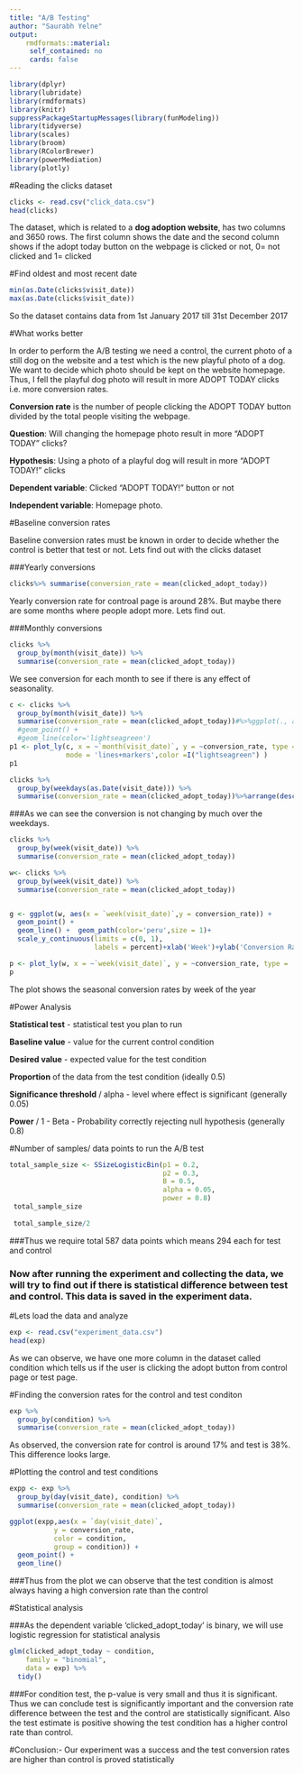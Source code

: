 ```yaml
---
title: "A/B Testing"
author: "Saurabh Yelne"
output:
    rmdformats::material:
     self_contained: no
     cards: false
---
```


```r
library(dplyr)
library(lubridate)
library(rmdformats)
library(knitr)
suppressPackageStartupMessages(library(funModeling))
library(tidyverse)
library(scales)
library(broom)
library(RColorBrewer)
library(powerMediation)
library(plotly)
```

#Reading the clicks dataset 
```r
clicks <- read.csv("click_data.csv")
head(clicks)
```
The dataset, which is related to a **dog adoption website**, has two columns and 3650 rows. The first column shows the date and the second column shows if the adopt today button on the webpage is clicked or not, 0= not clicked and 1= clicked

#Find oldest and most recent date
```r
min(as.Date(clicks$visit_date))
max(as.Date(clicks$visit_date))
```
So the dataset contains data from 1st January 2017 till 31st December 2017

#What works better

In order to perform the A/B testing we need a control, the current photo of a still dog on the website and a test which is the new playful photo of a dog. We want to decide which photo should be kept on the website homepage. Thus, I fell the playful dog photo will result in more ADOPT TODAY clicks i.e. more conversion rates. 

**Conversion rate** is the number of people clicking the ADOPT TODAY button divided by the total people visiting the webpage.

**Question**: Will changing the homepage photo result in more "ADOPT TODAY" clicks?

**Hypothesis**: Using a photo of a playful dog will result in more "ADOPT TODAY!" clicks 

**Dependent variable**: Clicked "ADOPT TODAY!" button or not

**Independent variable**: Homepage photo.

#Baseline conversion rates

Baseline conversion rates must be known in order to decide whether the control is better that test or not. Lets find out with the clicks dataset

###Yearly conversions
```r
clicks%>% summarise(conversion_rate = mean(clicked_adopt_today))
```

Yearly conversion rate for controal page is around 28%. But maybe there are some months where people adopt more. Lets find out.

###Monthly conversions
```r
clicks %>%
  group_by(month(visit_date)) %>%
  summarise(conversion_rate = mean(clicked_adopt_today))
```

We see conversion for each month to see if there is any effect of seasonality.

```r
c <- clicks %>%
  group_by(month(visit_date)) %>%
  summarise(conversion_rate = mean(clicked_adopt_today))#%>%ggplot(., aes(x = `month(visit_date)`, y = conversion_rate)) +
  #geom_point() +
  #geom_line(color='lightseagreen')
p1 <- plot_ly(c, x = ~`month(visit_date)`, y = ~conversion_rate, type = 'scatter', 
              mode = 'lines+markers',color =I("lightseagreen") )
p1
```


```r
clicks %>%
  group_by(weekdays(as.Date(visit_date))) %>%
  summarise(conversion_rate = mean(clicked_adopt_today))%>%arrange(desc(conversion_rate))
```

###As we can see the conversion is not changing by much over the weekdays. 

```r
clicks %>%
  group_by(week(visit_date)) %>%
  summarise(conversion_rate = mean(clicked_adopt_today))
```

```r
w<- clicks %>%
  group_by(week(visit_date)) %>%
  summarise(conversion_rate = mean(clicked_adopt_today))


g <- ggplot(w, aes(x = `week(visit_date)`,y = conversion_rate)) +
  geom_point() +
  geom_line() +  geom_path(color='peru',size = 1)+
  scale_y_continuous(limits = c(0, 1),
                     labels = percent)+xlab('Week')+ylab('Conversion Rate')

p <- plot_ly(w, x = ~`week(visit_date)`, y = ~conversion_rate, type = 'scatter', mode = 'lines+markers')
p
```

The plot shows the  seasonal conversion rates by week of the year

#Power Analysis 

**Statistical test** - statistical test you plan to run

**Baseline value** - value for the current control condition

**Desired value** - expected value for the test condition

**Proportion** of the data from the test condition (ideally 0.5)

**Significance threshold** / alpha - level where effect is significant (generally 0.05)

**Power** / 1 - Beta - Probability correctly rejecting null hypothesis (generally 0.8)

#Number of samples/ data points to run the A/B test

```r
total_sample_size <- SSizeLogisticBin(p1 = 0.2,
                                      p2 = 0.3,
                                      B = 0.5,
                                      alpha = 0.05,
                                      power = 0.8)
 total_sample_size
 
 total_sample_size/2
```

###Thus we require total 587 data points which means 294 each for test and control

### Now after running the experiment and collecting the data, we will try to find out if there is statistical difference between test and control. This data is saved in the experiment data. 

#Lets load the data and analyze

```r
exp <- read.csv("experiment_data.csv")
head(exp)
```

As we can observe, we have one more column in the dataset called condition which tells us if the user is clicking the adopt button from control page or test page.

#Finding the conversion rates for the control and test conditon

```r
exp %>%
  group_by(condition) %>%
  summarise(conversion_rate = mean(clicked_adopt_today))
```

As observed, the conversion rate for control is around 17% and test is 38%. This difference looks large. 

#Plotting the control and test conditions

```r
expp <- exp %>%
  group_by(day(visit_date), condition) %>%
  summarise(conversion_rate = mean(clicked_adopt_today))

ggplot(expp,aes(x = `day(visit_date)`,
           y = conversion_rate,
           color = condition,
           group = condition)) +
  geom_point() +
  geom_line()

```

###Thus from the plot we can observe that the test condition is almost always having a high conversion rate than the control

#Statistical analysis

###As the dependent variable 'clicked_adopt_today' is binary, we will use logistic regression for statistical analysis

```r
glm(clicked_adopt_today ~ condition,
    family = "binomial",
    data = exp) %>%
  tidy()
```

###For condition test, the p-value is very small and thus it is significant. Thus we can conclude test is significantly important and the conversion rate difference between the test and the control are statistically significant. Also the test estimate is positive  showing the test condition has a higher control rate than control.

#Conclusion:- Our experiment was a success and the test conversion rates are higher than control is proved statistically

